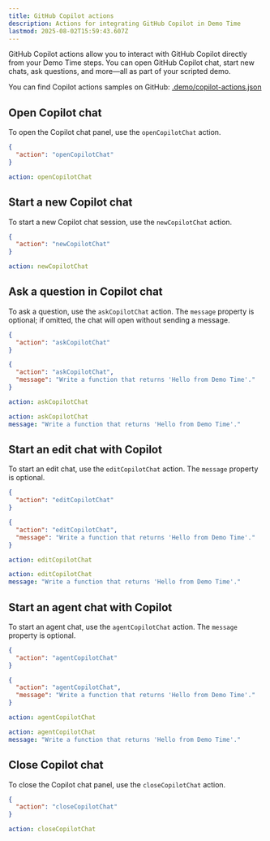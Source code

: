 ```yaml
---
title: GitHub Copilot actions
description: Actions for integrating GitHub Copilot in Demo Time
lastmod: 2025-08-02T15:59:43.607Z
---
```



GitHub Copilot actions allow you to interact with GitHub Copilot directly from your Demo Time steps. You can open GitHub Copilot chat, start new chats, ask questions, and more—all as part of your scripted demo.

<Aside type="note" title="Samples">
  You can find Copilot actions samples on GitHub:
  <a href="https://github.com/estruyf/vscode-demo-time/tree/main/.demo">.demo/copilot-actions.json</a>
</Aside>

## Open Copilot chat

To open the Copilot chat panel, use the `openCopilotChat` action.

<Tabs syncKey="copilot-open-chat">
<TabItem label="JSON">

```json
{
  "action": "openCopilotChat"
}
```

</TabItem>
<TabItem label="YAML">

```yaml
action: openCopilotChat
```

</TabItem>
</Tabs>

## Start a new Copilot chat

To start a new Copilot chat session, use the `newCopilotChat` action.

<Tabs syncKey="copilot-new-chat">
<TabItem label="JSON">

```json
{
  "action": "newCopilotChat"
}
```

</TabItem>
<TabItem label="YAML">

```yaml
action: newCopilotChat
```

</TabItem>
</Tabs>

## Ask a question in Copilot chat

To ask a question, use the `askCopilotChat` action. The `message` property is optional; if omitted, the chat will open without sending a message.

<Tabs syncKey="copilot-ask-chat">
<TabItem label="JSON">

```json
{
  "action": "askCopilotChat"
}

{
  "action": "askCopilotChat",
  "message": "Write a function that returns 'Hello from Demo Time'."
}
```

</TabItem>
<TabItem label="YAML">

```yaml
action: askCopilotChat
```

```yaml
action: askCopilotChat
message: "Write a function that returns 'Hello from Demo Time'."
```

</TabItem>
</Tabs>

## Start an edit chat with Copilot

To start an edit chat, use the `editCopilotChat` action. The `message` property is optional.

<Tabs syncKey="copilot-edit-chat">
<TabItem label="JSON">

```json
{
  "action": "editCopilotChat"
}

{
  "action": "editCopilotChat",
  "message": "Write a function that returns 'Hello from Demo Time'."
}
```

</TabItem>
<TabItem label="YAML">

```yaml
action: editCopilotChat
```

```yaml
action: editCopilotChat
message: "Write a function that returns 'Hello from Demo Time'."
```

</TabItem>
</Tabs>

## Start an agent chat with Copilot

To start an agent chat, use the `agentCopilotChat` action. The `message` property is optional.

<Tabs syncKey="copilot-agent-chat">
<TabItem label="JSON">

```json
{
  "action": "agentCopilotChat"
}

{
  "action": "agentCopilotChat",
  "message": "Write a function that returns 'Hello from Demo Time'."
}
```

</TabItem>
<TabItem label="YAML">

```yaml
action: agentCopilotChat
```

```yaml
action: agentCopilotChat
message: "Write a function that returns 'Hello from Demo Time'."
```

</TabItem>
</Tabs>

## Close Copilot chat

To close the Copilot chat panel, use the `closeCopilotChat` action.

<Tabs syncKey="copilot-close-chat">
<TabItem label="JSON">

```json
{
  "action": "closeCopilotChat"
}
```

</TabItem>
<TabItem label="YAML">

```yaml
action: closeCopilotChat
```

</TabItem>
</Tabs>
